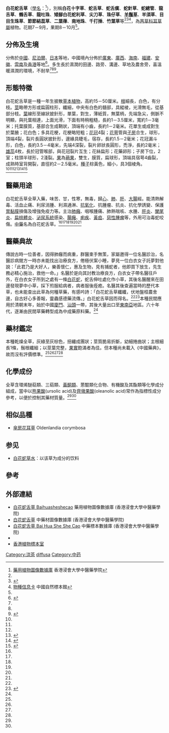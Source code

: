 {{NoteTA|G1=LS}}
{{noteTA
|1=zh-hans:厘米;zh-hk:厘米;zh-tw:公分;
|2=zh-hans:毫米;zh-hk:毫米;zh-tw:公釐;
}}
{{Speciesbox
| name = 
| image = File:Oldenlandia diffusa.jpg
| image_width = 
| image_caption =
| genus = Hedyotis 
| species = diffusa
| authority = 
| synonyms = 
* ''Oldenlandia diffusa'' (Willd.) Roxb.
* ''Oldenlandia herbacea'' var. ''uniflora'' Benth.
}}

'''白花蛇舌草'''（[[學名|學名]]：''{{lang|la|Hedyotis diffusa}}''<ref name = "浸會大學">[http://libproject.hkbu.edu.hk/was40/detail?channelid=1288&searchword=herb_id=D01227 藥用植物圖像數據庫] {{Wayback|url=http://libproject.hkbu.edu.hk/was40/detail?channelid=1288&searchword=herb_id=D01227 |date=20181209124538 }}香港浸會大學中醫藥學院</ref>），別稱'''白花十字草'''、'''蛇舌草'''、'''蛇舌癀'''、'''蛇針草'''、'''蛇總管'''、'''龍舌草'''、'''鶴舌草'''、'''龍吐珠'''、'''矮腳白花蛇利草'''、'''尖刀草'''、'''珠仔草'''、'''[[羊鬚草|羊鬚草]]'''、'''羊須草'''、'''目目生珠草'''、'''節節結蕊草'''、'''二葉葎'''、'''南地珠'''、'''千打捶'''、'''竹葉草'''等<ref name = "浸會大學"/><ref name = "實用中草藥圖典">{{cite book|title=《實用中草藥圖典》|author= |series=宋立人|publisher=商務印書館|page=第76頁|isbn= 978-962-07-5525-5|date=2010年1月}}</ref><ref>[http://www.cfh.ac.cn/37521.sp 物種信息卡] {{Wayback|url=http://www.cfh.ac.cn/37521.sp |date=20190606140558 }}中國自然標本館</ref>，為[[茜草科|茜草科]][[耳草屬|耳草屬]]植物。花期7－9月，果期8－10月<ref name = "浸會大學"/>。

==分佈及生境==
分佈於[[中國|中國]]、[[尼泊爾|尼泊爾]]、[[日本|日本]]等地，中國境內分佈於[[廣東|廣東]]、[[廣西|廣西]]、[[海南|海南]]、[[福建|福建]]、[[安徽|安徽]]、[[雲南|雲南]]及[[香港|香港]]等地<ref name = "當代藥用植物典">{{cite book|title=《當代藥用植物典》|author= |series=蕭培根|publisher=香港賽馬會中藥研究院|page=第342-345頁|isbn=978-988-99226-3-4|date=2007年8月}}</ref>。多生長於濕潤的田邊、路旁、溝邊、草地及農舍旁，喜溫暖濕潤的環境，不耐旱<ref name = "浸會大學"/><ref name = "實用中草藥圖典"/><ref name = "本草圖錄 ">{{cite book|title=《中國本草圖錄 卷二》|author= |series=連文琰、胡廷松|publisher=商務印書館、人民衛生出版社|page=第184頁|isbn=962-07-3079-8|date=1988年11月}}</ref>。

==形態特徵==
白花蛇舌草是一種一年生披散[[草本植物|草本植物]]，高約15－50厘米。[[根|根]]細長，白色，有分枝。[[莖|莖]]略帶方形或扁圓柱形，纖細，中央有白色的髓部，具縱棱，光滑無毛，從基部分枝。[[葉|葉]]線形至線狀披針形，單葉，對生，薄紙質，無葉柄，先端急尖，側脈不明顯，與托葉相連，上面光滑，下面有時稍粗糙，長約1－3.5厘米，寬約1－3毫米；托葉膜質，基部合生成鞘狀，頂端有小齒，長約1－2毫米。花單生或成對生於葉腋；花白色；多具花梗，花梗略短粗；[[花冠|花冠]]4裂；[[花萼|花萼]]管與[[子房|子房]]合生，球形，頂端4裂，裂片長圓狀披針形，邊緣具睫毛，宿存，長約1.5－2毫米；花冠漏斗形，白色，長約3.5－4毫米，先端4深裂，裂片卵狀長圓形，禿淨，長約2毫米；[[雄蕊|雄蕊]]4枚，長於冠管喉部，與花冠裂片互生；花絲扁形；花藥卵形；子房下位，2室；柱頭半球形，2淺裂。[[果|果]]為[[蒴果|蒴果]]，雙生，膜質，扁球形，頂端具宿萼4齒裂，成熟時室背開裂，直徑約2－2.5毫米。[[種子|種子]]棕黃色，細小，具3個棱角。<ref name = "浸會大學"/><ref name = "實用中草藥圖典"/><ref name = "本草圖錄 "/><ref name = "中藥材圖鑑">{{cite book|title=《香港中藥材圖鑑》|author= |series=趙中振|publisher=香港浸會大學中醫藥學院|page=第100頁|isbn= 988-97448-1-3|date=2003年10月}}</ref><ref name = "常用中藥材鑑別圖典">{{cite book|title=《常用中藥材鑑別圖典》|author= |series=趙中振、陳虎彪|publisher=萬里機構|page=第415頁|isbn= 978-962-14-4150-8|date=2010年1月}}</ref><ref>{{cite book|title=《郊野的閒花野草》|author= |series=陳永鏗|publisher=萬里機構、明天出版|page=第26-29頁|isbn= 978-962-14-3767-9|date=2008年5月}}</ref>

==醫藥用途==
{{medical}}
白花蛇舌草全草入藥，味苦、甘，性寒，無毒，歸[[手少陰心經|心]]、[[手太陰肺經|肺]]、[[足厥陰肝經|肝]]、[[手陽明大腸經|大腸]]經。能清熱解毒、活血止痛、利尿消腫、利濕通淋、[[抗氧化|抗氧化]]、抗腫瘤、抗炎、抗化學誘變、保護[[胃黏膜|胃黏膜]]損傷及增強免疫力等。主治[[肺癰|肺癰]]、咽喉腫痛、肺熱喘咳、水腫、[[肝炎|肝炎]]、[[闌尾炎|闌尾炎]]、[[扁桃體炎|扁桃體炎]]、[[泌尿系統|泌尿系統]]感染、[[腸癰|腸癰]]、[[痢疾|痢疾]]、[[黃疸|黃疸]]、[[惡性腫瘤|惡性腫瘤]]等，外用可治毒蛇咬傷。[[中藥|中藥]]名為白花蛇舌草。<ref name = "浸會大學"/><ref name = "實用中草藥圖典"/><ref name = "當代藥用植物典"/><ref name = "本草圖錄 "/><ref name = "中藥材圖鑑"/><ref name = "常用中藥材鑑別圖典"/>

==醫藥典故==
傳說古時一位善者，因得肺癰而病重，群醫束手無策，家屬邀得一位名醫診治，名醫診病閱方一時亦未能找出治療良方，倦極伏案小睡，夢見一位白衣女子託夢對他說：「此君乃是大好人，樂善懷仁，惠及生物，見有捕蛇者，他即買下放生，先生務必精心施治，救他一命。」名醫於是向其討教治療良方，白衣女子帶名醫往戶外，在白衣女子所到之處有一條[[白花蛇|白花蛇]]，蛇舌伸吐處化作小草，其後名醫醒來在田邊發現夢中小草，採下煎服給病者，病者服後痊癒。名醫其後查遍當時的歷代本草，也未能查出此草為何種草藥，有感吟詩：「白花蛇舌草纖纖，伏地盤桓農舍邊，自古好心多善報，靈蟲感德藥流傳。」白花蛇舌草因而得名。<ref name = "實用中草藥圖典"/><ref>{{Cite web |url=http://www.brion.org.tw/index.php?option=com_content&task=view&id=648&Itemid=11 |title=財團法人 台灣必安研究所 |access-date=2010-08-21 |archive-date=2019-06-08 |archive-url=https://web.archive.org/web/20190608204244/http://www.brion.org.tw/index.php?option=com_content&task=view&id=648&Itemid=11 |dead-url=no }}</ref>本種民間應用於清朝末年，始於中國[[廈門|廈門]]、[[汕頭|汕頭]]一帶，其後大量出口至[[東南亞|東南亞]]地區。六十年代，逐漸由民間草藥轉型成為中成藥原料藥。<ref name = "當代藥用植物典"/>

==藥材鑑定==
本種乾燥全草，灰綠至灰棕色，扭纏成團狀；莖質脆易折斷，幼細捲曲狀；主根細長1條，鬚根纖細；以莖葉完整，[[果實|果實]]飽滿者為佳。但本種尚未載入《中國藥典》，故而沒有評價標準。<ref name = "實用中草藥圖典"/><ref name = "當代藥用植物典"/><ref name = "中藥材圖鑑"/><ref name = "常用中藥材鑑別圖典"/>

==化學成份==
全草含環烯醚萜類、三萜類、[[黃酮類|黃酮類]]、蒽醌類化合物、有機酸及其酯類等化學成分組成，當中以[[熊果酸|熊果酸]](ursolic acid)及[[齊墩果酸|齊墩果酸]](oleanolic acid)常作為指標性成分參考，以便於控制其藥材質量。<ref name = "實用中草藥圖典"/><ref name = "當代藥用植物典"/>

==相似品種==
*[[傘房花耳草|傘房花耳草]] Oldenlandia corymbosa

==参见==
* [[白花蛇草水|白花蛇草水]]：以该草为成分的饮料

==參考==
{{reflist|2}}

==外部連結==
* [http://libproject.hkbu.edu.hk/was40/detail?channelid=1288&searchword=herb_id=D01227 白花蛇舌草  Baihuasheshecao] {{Wayback|url=http://libproject.hkbu.edu.hk/was40/detail?channelid=1288&searchword=herb_id=D01227 |date=20181209124538 }} 藥用植物圖像數據庫 (香港浸會大學中醫藥學院) {{zh}}{{en}}
*[https://sys01.lib.hkbu.edu.hk/cmed/mmid/detail.php?pid=B00259 白花蛇舌草] 中藥材圖像數據庫  (香港浸會大學中醫藥學院) {{zh}}{{en}} 
* [http://libproject.hkbu.edu.hk/was40/outline?page=1&channelid=44273&searchword=%E7%99%BD%E8%8A%B1%E8%9B%87%E8%88%8C%E8%8D%89&sortfield=+name_chi_sort 白花蛇舌草 Bai Hua She She Cao] {{Wayback|url=http://libproject.hkbu.edu.hk/was40/outline?page=1&channelid=44273&searchword=%E7%99%BD%E8%8A%B1%E8%9B%87%E8%88%8C%E8%8D%89&sortfield=+name_chi_sort |date=20160304114952 }} 中藥標本數據庫 (香港浸會大學中醫藥學院) {{zh-hant}}{{en}}
*{{zh-hans}}{{CVH|Hedyotis diffusa}}
*[http://www.hkherbarium.net/Herbarium/c_search_end.asp?id=2354 香港植物標本室]{{Dead link|date=2019年11月 |bot=InternetArchiveBot |fix-attempted=yes }}
{{Taxonbar|from=Q704680}}

[[Category:涼茶|Category:涼茶]]
[[Category:耳草屬|diffusa]]
[[Category:中药|Category:中药]]